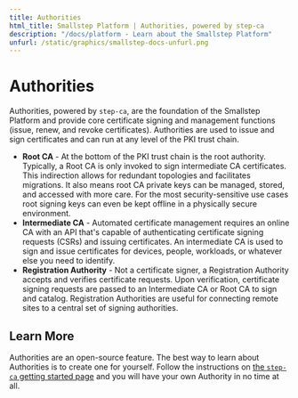 ---
title: Authorities
html_title: Smallstep Platform | Authorities, powered by step-ca
description: "/docs/platform - Learn about the Smallstep Platform"
unfurl: /static/graphics/smallstep-docs-unfurl.png
---

# **Authorities**

Authorities, powered by `step-ca`, are the foundation of the Smallstep Platform and provide core certificate signing and management functions (issue, renew, and revoke certificates). Authorities are used to issue and sign certificates and can run at any level of the PKI trust chain.

- **Root CA** - At the bottom of the PKI trust chain is the root authority. Typically, a Root CA is only invoked to sign intermediate CA certificates. This indirection allows for redundant topologies and facilitates migrations. It also means root CA private keys can be managed, stored, and accessed with more care. For the most security-sensitive use cases root signing keys can even be kept offline in a physically secure environment.
- **Intermediate CA** - Automated certificate management requires an online CA with an API that's capable of authenticating certificate signing requests (CSRs) and issuing certificates. An intermediate CA is used to sign and issue certificates for devices, people, workloads, or whatever else you need to identify.
- **Registration Authority** - Not a certificate signer, a Registration Authority accepts and verifies certificate requests. Upon verification, certificate signing requests are passed to an Intermediate CA or Root CA to sign and catalog. Registration Authorities are useful for connecting remote sites to a central set of signing authorities.

## Learn More

Authorities are an open-source feature. The best way to learn about Authorities is to create one for yourself. Follow the instructions on [the `step-ca` getting started page](/docs/step-ca/getting-started) and you will have your own Authority in no time at all.
